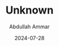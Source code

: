 ---
id: "DSCF1492"
filepath: "../../assets/photo/2024/DSCF1492_resized.jpg"
title: "Unknown"
alt: ""
date: "2024-07-28"
author: "Abdullah Ammar"
iso: "640"
shutterspeed: "1/450s"
aperture: "f/11"
lens: "XC15-45mmF3.5-5.6 OIS PZ"
---